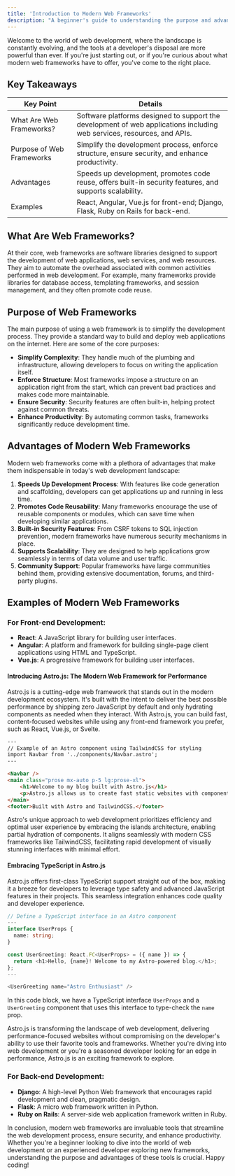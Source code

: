 ```yaml
---
title: 'Introduction to Modern Web Frameworks'
description: "A beginner's guide to understanding the purpose and advantages of modern web frameworks."
---
```


Welcome to the world of web development, where the landscape is constantly evolving, and the tools at a developer's disposal are more powerful than ever. If you're just starting out, or if you're curious about what modern web frameworks have to offer, you've come to the right place.

## Key Takeaways

| Key Point                 | Details                                                                                                                 |
| ------------------------- | ----------------------------------------------------------------------------------------------------------------------- |
| What Are Web Frameworks?  | Software platforms designed to support the development of web applications including web services, resources, and APIs. |
| Purpose of Web Frameworks | Simplify the development process, enforce structure, ensure security, and enhance productivity.                         |
| Advantages                | Speeds up development, promotes code reuse, offers built-in security features, and supports scalability.                |
| Examples                  | React, Angular, Vue.js for front-end; Django, Flask, Ruby on Rails for back-end.                                        |

## What Are Web Frameworks?

At their core, web frameworks are software libraries designed to support the development of web applications, web services, and web resources. They aim to automate the overhead associated with common activities performed in web development. For example, many frameworks provide libraries for database access, templating frameworks, and session management, and they often promote code reuse.

## Purpose of Web Frameworks

The main purpose of using a web framework is to simplify the development process. They provide a standard way to build and deploy web applications on the internet. Here are some of the core purposes:

- **Simplify Complexity**: They handle much of the plumbing and infrastructure, allowing developers to focus on writing the application itself.
- **Enforce Structure**: Most frameworks impose a structure on an application right from the start, which can prevent bad practices and makes code more maintainable.
- **Ensure Security**: Security features are often built-in, helping protect against common threats.
- **Enhance Productivity**: By automating common tasks, frameworks significantly reduce development time.

## Advantages of Modern Web Frameworks

Modern web frameworks come with a plethora of advantages that make them indispensable in today's web development landscape:

1. **Speeds Up Development Process**: With features like code generation and scaffolding, developers can get applications up and running in less time.
2. **Promotes Code Reusability**: Many frameworks encourage the use of reusable components or modules, which can save time when developing similar applications.
3. **Built-in Security Features**: From CSRF tokens to SQL injection prevention, modern frameworks have numerous security mechanisms in place.
4. **Supports Scalability**: They are designed to help applications grow seamlessly in terms of data volume and user traffic.
5. **Community Support**: Popular frameworks have large communities behind them, providing extensive documentation, forums, and third-party plugins.

## Examples of Modern Web Frameworks

### For Front-end Development:

- **React**: A JavaScript library for building user interfaces.
- **Angular**: A platform and framework for building single-page client applications using HTML and TypeScript.
- **Vue.js**: A progressive framework for building user interfaces.

#### Introducing Astro.js: The Modern Web Framework for Performance

Astro.js is a cutting-edge web framework that stands out in the modern development ecosystem. It's built with the intent to deliver the best possible performance by shipping zero JavaScript by default and only hydrating components as needed when they interact. With Astro.js, you can build fast, content-focused websites while using any front-end framework you prefer, such as React, Vue.js, or Svelte.

```html
---
// Example of an Astro component using TailwindCSS for styling
import Navbar from '../components/Navbar.astro';
---

<Navbar />
<main class="prose mx-auto p-5 lg:prose-xl">
	<h1>Welcome to my blog built with Astro.js</h1>
	<p>Astro.js allows us to create fast static websites with components we love.</p>
</main>
<footer>Built with Astro and TailwindCSS.</footer>
```

Astro's unique approach to web development prioritizes efficiency and optimal user experience by embracing the islands architecture, enabling partial hydration of components. It aligns seamlessly with modern CSS frameworks like TailwindCSS, facilitating rapid development of visually stunning interfaces with minimal effort.

#### Embracing TypeScript in Astro.js

Astro.js offers first-class TypeScript support straight out of the box, making it a breeze for developers to leverage type safety and advanced JavaScript features in their projects. This seamless integration enhances code quality and developer experience.

```typescript
// Define a TypeScript interface in an Astro component
---
interface UserProps {
  name: string;
}

const UserGreeting: React.FC<UserProps> = ({ name }) => {
  return <h1>Hello, {name}! Welcome to my Astro-powered blog.</h1>;
};
---

<UserGreeting name="Astro Enthusiast" />
```

In this code block, we have a TypeScript interface `UserProps` and a `UserGreeting` component that uses this interface to type-check the `name` prop.

Astro.js is transforming the landscape of web development, delivering performance-focused websites without compromising on the developer's ability to use their favorite tools and frameworks. Whether you're diving into web development or you're a seasoned developer looking for an edge in performance, Astro.js is an exciting framework to explore.

### For Back-end Development:

- **Django**: A high-level Python Web framework that encourages rapid development and clean, pragmatic design.
- **Flask**: A micro web framework written in Python.
- **Ruby on Rails**: A server-side web application framework written in Ruby.

In conclusion, modern web frameworks are invaluable tools that streamline the web development process, ensure security, and enhance productivity. Whether you're a beginner looking to dive into the world of web development or an experienced developer exploring new frameworks, understanding the purpose and advantages of these tools is crucial. Happy coding!
